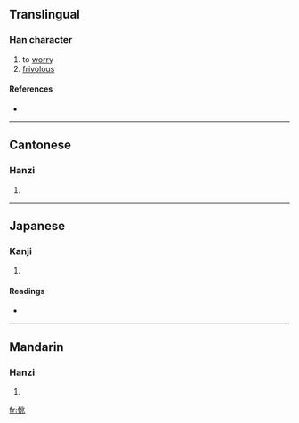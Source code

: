 ==Translingual==

===Han character===
{{Han char|rn=61|rad=心|as=06|sn=9|four=9201<sub>3</sub>|canj=心中一人 (PLMO), X心中一人 (XPLMO)}}

# to [[worry]]
# [[frivolous]]

====References====
* {{Han ref|kx=0383.400|dkj=10541|dj=0714.150|hdz=42297.040|uh=604C|ud=24652|bh=CEC9|bd=52937}}

----

==Cantonese==

===Hanzi===
{{yue-hanzi|jyut=|y=tiu1}}

# {{defn|Cantonese}}

----

==Japanese==

===Kanji===
{{ja-kanji|grade=|rs=心06}}

# {{defn|Japanese}}

====Readings====
* {{ja-readings|on=[[ちょう]] (chō), [[よう]] (yō)|kun=[[うすい]] (usui)}}

----

==Mandarin==

===Hanzi===
{{cmn-hanzi|pin=[[tiāo]] ([[tiao1]])|wg=t'iao<sup>1</sup>}}

# {{defn|Mandarin}}

[[fr:恌]]